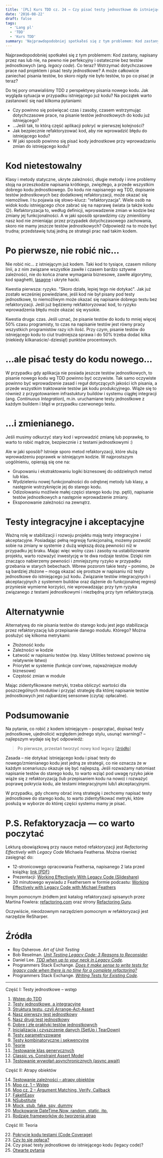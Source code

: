 ```yaml
---
title: '[PL] Kurs TDD cz. 24 — Czy pisać testy jednostkowe do istniejącego kodu (legacy code)?'
date: '2016-08-22'
draft: false
tags:
  - 'Lang pl'
  - 'TDD'
  - 'Kurs TDD'
summary: 'Najprawdopodobniej spotkałeś się z tym problemem: Kod zastany, napisany przez nas lub nie, na pewno nie perfekcyjny i ostatecznie bez testów jednostkowych (ang. legacy code). Co teraz? Wstrzymać dotychczasowe prace nad projektem i pisać testy jednostkowe? A może całkowicie zaniechać pisania testów, bo skoro nigdy nie było testów, to po co pisać je teraz? Do tej pory omawialiśmy TDD z perspektywy pisania nowego kodu. Jak wygląda sytuacja w przypadku istniejącego już kodu?'
---
```


Najprawdopodobniej spotkałeś się z tym problemem: Kod zastany, napisany przez nas lub nie, na pewno nie perfekcyjny i ostatecznie bez testów jednostkowych (ang. _legacy code_). Co teraz? Wstrzymać dotychczasowe prace nad projektem i pisać testy jednostkowe? A może całkowicie zaniechać pisania testów, bo skoro nigdy nie było testów, to po co pisać je teraz?

Do tej pory omawialiśmy TDD z perspektywy pisania nowego kodu. Jak wygląda sytuacja w przypadku istniejącego już kodu? Na początek warto zastanowić się nad kilkoma pytaniami:

*   Czy powinno się poświęcać czas i zasoby, czasem wstrzymując dotychczasowe prace, na pisanie testów jednostkowych do kodu już istniejącego?
*   …Jeśli tak, to którą część aplikacji pokryć w pierwszej kolejności?
*   Jak bezpiecznie refaktoryzować kod, aby nie wprowadzić błędu do istniejącego kodu?
*   W jaki sposób powinno się pisać kody jednostkowe przy wprowadzaniu zmian do istniejącego kodu?

# Kod nietestowalny

Klasy i metody statyczne, ukryte zależności, długie metody i inne problemy stoją na przeszkodzie napisania krótkiego, zwięzłego, a przede wszystkim dobrego kodu jednostkowego. Do kodu nie napisanego wg TDD, dopisanie testów jednostkowych bez dodatkowej refaktoryzacji, może okazać się niemożliwe. I tu pojawia się słowo-klucz: "refaktoryzacja". Wiele osób na widok kodu istniejącego chce zabrać się na naprawę świata (a także kodu 😉). Refaktoryzacja to, według definicji, wprowadzenie zmian w kodzie bez zmiany jej funkcjonalności. A w jaki sposób sprawdzimy czy zmieniliśmy nasz kod nie zmieniając przez przypadek dotychczasowego zachowania, skoro nie mamy jeszcze testów jednostkowych? Odpowiedź na to może być trudna; przedstawię tutaj jedną ze strategii prac nad takim kodem.

# Po pierwsze, nie robić nic…

Nie robić nic… z istniejącym już kodem. Taki kod to tysiące, czasem miliony linii, a z nim związane wszystkie zawiłe i czasem bardzo sztywne zależności, nie do końca znane wymagania biznesowe, zawiłe algorytmy, kod spaghetti, [lasagne](http://c2.com/cgi/wiki?LasagnaCode) i ukryte hacki.

Kwestia pierwsza: ryzyko. "Skoro działa, lepiej tego nie dotykać". Jak już zostało wcześniej powiedziane, jeśli kod nie był pisany pod testy jednostkowe, to niemożliwym może okazać się napisanie dobrego testu bez refaktoryzacji. Jeśli już będziemy rekfaktoryzować kod, to ryzyko wprowadzenia błędu może okazać się wysokie.

Kwestia druga: czas. Jeśli uznać, że pisanie testów do kodu to mniej więcej 50% czasu programisty, to czas na napisanie testów jest równy pracy wszystkich programistów razy ich ilość. Przy czym, pisanie testów do istniejącego kodu to ciut trudniejsza sprawa i do 50% trzeba dodać kilka (niekiedy kilkanaście/-dziesiąt) punktów procentowych.

# …ale pisać testy do kodu nowego…

W przypadku gdy aplikacja nie posiada jeszcze testów jednostkowych, to pisanie nowego kodu wg TDD powinno być oczywiste. Tak samo oczywiste powinno być wprowadzenie zasad i reguł dotyczących jakości ich pisania, a przede wszystkim traktowanie testów jak kodu produkcyjnego. Wiąże się to również z przygotowaniem infrastuktury buildów i systemu ciągłej integracji (ang. _Continuous Integration_), m.in. uruchamiane testy jednostkowe z każdym buildem i błąd w przypadku czerwonego testu.

# …i zmienianego.

Jeśli musimy odkurzyć stary kod i wprowadzić zmianę lub poprawkę, to warto to robić mądrze, bezpiecznie i z testami jednostkowymi :)

Ale w jaki sposób? Istnieje sporo metod refaktoryzacji, które służą wprowadzeniu poprawek w istniejącym kodzie. W najprostszym uogólnieniu, opierają się one na:

*   Grupowaniu i ekstraktowaniu logiki biznesowej do oddzielnych metod lub klas.
*   Wydzieleniu nowej funkcjonalności do odrębnej metody lub klasy, a następnie wstrzyknięcie jej do starego kodu.
*   Odizolowaniu możliwie małej części starego kodu (np. pętli), napisanie testów jednostkowych a następnie wprowadzenie zmiany.
*   Eksponowanie zależności na zewnątrz.

# Testy integracyjne i akceptacyjne

Ważną rolę w stabilizacji i rozwoju projektu mają testy integracyjne i akceptacyjne. Posiadając pełną regresję funkcjonalną, możemy pozwolić sobie na zmiany w systemie z dużą większą dozą pewności niż w przypadku jej braku. Mając więc wolny czas i zasoby na ustabilizowanie projektu, warto rozważyć inwestycję w te dwa rodzaje testów. Dzięki nim znacząco nabierzemy pewności i zmniejszymy ryzyko w przypadku grzebania w starych bebechach. Wbrew pozorom takie testy – pomimo, że są bardziej złożone – mogą okazać się prostsze w napisaniu niż testy jednostkowe do istniejącego już kodu. Związanie testów integracyjnych i akceptacyjnych z systemem buildów oraz dążenie do funkcjonalnej regresji przyniesie wymierne korzyści, nie wprowadzając przy tym ryzyka związanego z testami jednostkowymi i niezbędną przy tym refaktoryzacją.

# Alternatywnie

Alternatywą do nie pisania testów do starego kodu jest jego stabilizacja przez refaktoryzację lub przepisanie danego modułu. Którego? Można posłużyć się kilkoma metrykami:

*   Złożoność kodu
*   Zależności w kodzie
*   Łatwość w napisaniu testów (np. klasy Utilities testować powinno się relatywnie łatwo)
*   Priorytet w systemie (funkcje core'owe, najważniejsze moduły biznesowe)
*   Częstość zmian w module

Mając zidentyfikowane metryki, trzeba obliczyć wartości dla poszczególnych modułów i przyjąć strategię dla której napisanie testów jednostkowych jest najbardziej sensonwe (czytaj: opłacalne).

# Podsumowanie

Na pytanie, co robić z kodem istniejącym – posprzątać, dopisać testy jednostkowe, ujednolicić względem jednego stylu, usunąć warningi? – najlepszym wydaje się być odpowiedź:

> Po pierwsze, przestań tworzyć nowy kod legacy \[[źródło](http://stackoverflow.com/a/146951/297823)\]

Zasada – nie dotykać istniejącego kodu i pisać testy do nowego/zmienianego kodu jest jedną ze strategii, co nie oznacza że w każdym scenariuszu okazuje się być najlepszą. Jeśli rozważamy natomiast napisanie testów do starego kodu, to warto wziąć pod uwagę ryzyko jakie wiąże się z refaktoryzacją (lub przepisaniem kodu na nowo) i rozważyć poprawę pokrycia kodu, ale testami integracyjnymi lub/i akceptacyjnymi.

W przypadku, gdy chcemy obrać inną strategię i zechcemy napisać testy jednostkowe do starego kodu, to warto zidentyfikować metryki, które posłużą w wyborze do której części systemu mamy je pisać.

# P.S. Refaktoryzacja — co warto poczytać

Lekturą obowiązkową przy nauce metod refaktoryzacji jest _Refactoring Effectively with Legacy Code_ Michaela Feathersa. Można również zasięgnąć do:

*   12-stronicowego opracowania Feathersa, napisanego 2 lata przed książką: [link (PDF)](http://www.netobjectives.com/system/files/WorkingEffectivelyWithLegacyCode.pdf)
*   Prezentacji: [Working Effectively With Legacy Code (Slideshare)](http://www.slideshare.net/nashjain/working-effectively-with-legacy-code-presentation)
*   30 minutowego wywiadu z Feathersem w formie podcastu: [Working Effectively with Legacy Code with Michael Feathers](http://www.hanselminutes.com/165/working-effectively-with-legacy-code-with-michael-feathers)

Innym pomocnym źródłem jest katalog refaktoryzacji spisanych przez Martina Fowlera: [refactoring.com](http://www.refactoring.com/catalog/) oraz strony [Refactoring Guru](https://refactoring.guru/refactoring/catalog).

Oczywiście, nieodzownym narzędziem pomocnym w refaktoryzacji jest narzędzie ReSharper.

# Źródła

*   Roy Osherove. _Art of Unit Testing_
*   Bob Reselman. _[Unit Testing Legacy Code: 3 Reasons to Reconsider](http://blog.smartbear.com/code-review/unit-testing-legacy-code/)._
*   Daniel Lee. _[TDD when up to your neck in Legacy Code](https://danlimerick.wordpress.com/2012/04/25/tdd-when-up-to-your-neck-in-legacy-code/)._
*   Programmers Stack Exchange. [_Does it make sense to write tests for legacy code when there is no time for a complete refactoring?_](http://programmers.stackexchange.com/questions/227893/does-it-make-sense-to-write-tests-for-legacy-code-when-there-is-no-time-for-a-co)
*   Programmers Stack Exchange. _[Writing Tests for Existing Code](http://programmers.stackexchange.com/questions/207401/writing-tests-for-existing-code)._


----


Część I: Testy jednostkowe – wstęp

1. [Wstęp do TDD](/posts/kurs-tdd-1-wstep/)
2. [Testy jednostkowe, a integracyjne](/posts/kurs-tdd-2-testy-jednostkowe-a-testy-integracyjne/)
3. [Struktura testu, czyli Arrange-Act-Assert](/posts/kurs-tdd-3-struktura-test-czyli-arrange-act-assert)
4. [Nasz pierwszy test jednostkowy](/posts/kurs-tdd-4-nasz-pierwszy-test-jednostkowy)
5. [Nasz drugi test jednostkowy](/posts/kurs-tdd-5-nasz-drugi-test-jednostkowy)
6. [Dobre i złe praktyki testów jednostkowych](/posts/kurs-tdd-6-dobre-i-zle-praktyki-testow-jednostkowych)
7. [Inicjalizacja i czyszczenie danych (SetUp i TearDown)](/posts/kurs-tdd-7-inicjalizacja-i-czyszczenie-danych-setup-i-teardown/)
8. [Testy parametryzowane](/posts/kurs-tdd-8-testy-parametryzowane)
9. [Testy kombinatoryczne i sekwencyjne](/posts/kurs-tdd-9-testy-kombinatoryczne-i-sekwencyjne)
10. [Teorie](/posts/kurs-tdd-10-teorie)
11. [Testowanie klas generycznych](/posts/kurs-tdd-11-testowanie-klas-generycznych)
12. [Classic vs. Constraint Assert Model](/posts/kurs-tdd-12-classic-vs-constraint-assert-model)
13. [Testowanie wywołań asynchronicznych (async await)](/posts/kurs-tdd-13-testowanie-wywolan-asynchronicznych-async-await)


Część II: Atrapy obiektów

14. [Testowanie zależności – atrapy obiektów](/posts/kurs-tdd-14-testowanie-zaleznosci-atrapy-obiektow)
2. [Moq cz. 1 – Wstęp](/posts/kurs-tdd-15-wstep-do-moq)
3. [Moq cz. 2 – Argument Matching, Verify, Callback](/posts/kurs-tdd-16-zaawansowane-techniki-moq-argument-matching-verify-callback)
4. [FakeItEasy](/posts/kurs-tdd-17-fakeiteasy)
5. [NSubstitute](/posts/kurs-tdd-18-nsubstitute)
6. [Mock, stub, fake, spy, dummy](/posts/kurs-tdd-19-mock-stub-fake-spy-dummy)
7. [Mockowanie DateTime.Now, random, static, itp.](/posts/kurs-tdd-20-mockowanie-datetime-now-random-static-itp)
8. [Rodzaje frameworków do tworzenia atrap](/posts/kurs-tdd-21-rodzaje-frameworkow-do-tworzenia-atrap/)

Część III: Teoria

22. [Pokrycie kodu testami (Code Coverage)](/posts/kurs-tdd-22-pokrycie-kodu-testami-code-coverage/)
1. [Czy to się opłaca?](/posts/kurs-tdd-23-czy-to-sie-oplaca/)
1. Czy pisać testy jednostkowe do istniejącego kodu (legacy code)?
1. [Otwarte pytania](/posts/kurs-tdd-25-otwarte-pytania/)
